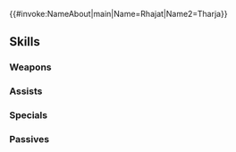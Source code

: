 {{#invoke:NameAbout|main|Name=Rhajat|Name2=Tharja}}{{HeroPage Tabs}}
{{Hero Infobox
|Name=Rhajat
|Title=Black Magician
|GrowthModifier=Gen 2
|WeaponType=Green Tome
|MoveType=Infantry
|Origin=Fire Emblem Fates
|Gender=Female
|actorEN=Stephanie Sheh
|actorJP=高田憂希
|artist=草木原俊行
|resplendentArtist=チーコ
|releaseDate=December 2, 2017
|additionDate=November 28, 2017
|poolDate=December 14, 2017
|randomStartTime=2017-12-28T07:00:00Z
|poolRarities=5
|TagID=シャラ
|InternalID=195
|cv1=11
|cv2=6901400
|Properties=specRate_202008,resplendent,dokkalfheimr
|description=Hayato's daughter. Tends toward the obsessive and has a horrifying temper. Appears in Fire Emblem Fates.
|resplendentStartTime=2023-09-10T07:00:00Z
|resplendentEndTime=2023-09-25T06:59:59Z
}}
{{Stats Page
|Lv1HP=17|Lv1ATK=9|Lv1SPD=8|Lv1DEF=4|Lv1RES=7
|GRHP=45|GRATK=60|GRSPD=60|GRDEF=40|GRRES=40
}}
==Skills==
===Weapons===
{{Weapons Table
|weapon1=Wind
|weapon1Default=1
|weapon1Unlock=1
|weapon2=Elwind
|weapon2Default=3
|weapon2Unlock=2
|weapon3=Keen Gronnwolf
|weapon3Default=4
|weapon3Unlock=3
|weapon4=Keen Gronnwolf+
|weapon4Default=5
|weapon4Unlock=5
|weapon5=Obsessive Curse
|weapon5Default=
|weapon5Unlock=5
}}

===Assists===
{{Assists Table
|assist1=Rally Defense
|assist1Default=4
|assist1Unlock=3
|assist2=Rally Atk/Def
|assist2Unlock=4
}}

===Specials===
{{Specials Table}}
===Passives===
{{Passives Table
|passiveA1=Distant Def 1
|passiveA2=Distant Def 2
|passiveA3=Distant Def 3
|passiveA1Unlock=3
|passiveA2Unlock=4
|passiveA3Unlock=5
|passiveC1=Savage Blow 1
|passiveC2=Savage Blow 2
|passiveC3=Savage Blow 3
|passiveC1Unlock=1
|passiveC2Unlock=2
|passiveC3Unlock=4
}}
{{Heroes Navbox}}